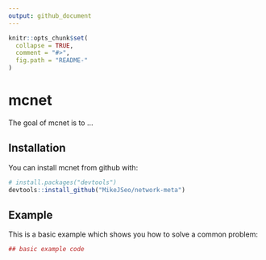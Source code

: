 ```yaml
---
output: github_document
---
```


<!-- README.md is generated from README.Rmd. Please edit that file -->

```r
knitr::opts_chunk$set(
  collapse = TRUE,
  comment = "#>",
  fig.path = "README-"
)
```

# mcnet

The goal of mcnet is to ...

## Installation

You can install mcnet from github with:

```r
# install.packages("devtools")
devtools::install_github("MikeJSeo/network-meta")
```

## Example

This is a basic example which shows you how to solve a common problem:

```r
## basic example code
```
